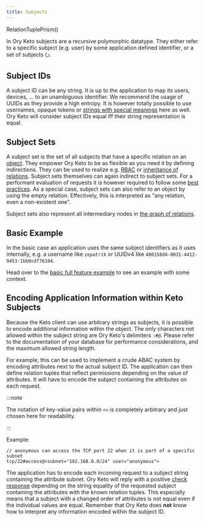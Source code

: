 ```yaml
---
title: Subjects
---
```


RelationTuplePrism()

In Ory Keto subjects are a recursive polymorphic datatype. They either refer to
a specific subject (e.g. user) by some application defined identifier, or a set
of subjects ⭮.

## Subject IDs

A subject ID can be any string. It is up to the application to map its users,
devices, ... to an unambiguous identifier. We recommend the usage of UUIDs as
they provide a high entropy. It is however totally possible to use usernames,
opaque tokens or [strings with special meanings](/TODO) here as well. Ory Keto
will consider subject IDs equal iff their string representation is equal.

## Subject Sets

A subject set is the set of all subjects that have a specific relation on an
[object](./objects). They empower Ory Keto to be as flexible as you need it by
defining indirections. They can be used to realize e.g. [RBAC](/TODO) or
[inheritance of relations](/TODO). Subject sets themselves can again indirect to
subject sets. For a performant evaluation of requests it is however required to
follow some [best practices](../performance). As a special case, subject sets
can also refer to an object by using the empty relation. Effectively, this is
interpreted as "any relation, even a non-existent one".

Subject sets also represent all intermediary nodes in
[the graph of relations](./graph-of-relations).

## Basic Example

In the basic case an application uses the same subject identifiers as it uses
internally, e.g. a username like `zepatrik` or UUIDv4 like
`480158d4-0031-4412-9453-1bb0cdf76104`.

Head over to the [basic full feature example](../examples/olymp-file-sharing) to
see an example with some context.

## Encoding Application Information within Keto Subjects

Because the Keto client can use arbitrary strings as subjects, it is possible to
encode additional information within the object. The only characters not allowed
within the subject string are Ory Keto's delimiters `:#@`. Please refer to the
documentation of your database for performance considerations, and the maximum
allowed string length.

For example, this can be used to implement a crude ABAC system by encoding
attributes next to the actual subject ID. The application can then define
relation tuples that reflect permissions depending on the value of attributes.
It will have to encode the subject containing the attributes on each request.

:::note

The notation of key-value pairs within `<>` is completely arbitrary and just
chosen here for readability.

:::

Example:

```keto-relation-tuples
// anonymous can access the TCP port 22 when it is part of a specific subnet
tcp/22#access@<subnet="192.168.0.0/24" user="anonymous">
```

The application has to encode each incoming request to a subject string
containing the attribute subnet. Ory Keto will reply with a positive
[check response](/TODO) depending on the string equality of the requested
subject containing the attributes with the known relation tuples. This
especially means that a subject with a changed order of attributes is not equal
even if the individual values are equal. Remember that Ory Keto does **not**
know how to interpret any information encoded within the subject ID.
